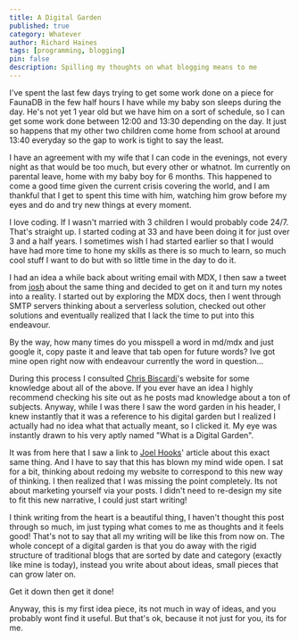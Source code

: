 ```yaml
---
title: A Digital Garden
published: true
category: Whatever
author: Richard Haines
tags: [programming, blogging]
pin: false
description: Spilling my thoughts on what blogging means to me
---
```


I've spent the last few days trying to get some work done on a piece for FaunaDB
in the few half hours I have while my baby son sleeps during the day. He's not
yet 1 year old but we have him on a sort of schedule, so I can get some work
done between 12:00 and 13:30 depending on the day. It just so happens that my
other two children come home from school at around 13:40 everyday so the gap to
work is tight to say the least.

I have an agreement with my wife that I can code in the evenings, not every
night as that would be too much, but every other or whatnot. Im currently on
parental leave, home with my baby boy for 6 months. This happened to come a good
time given the current crisis covering the world, and I am thankful that I get
to spent this time with him, watching him grow before my eyes and do and try new
things at every moment.

I love coding. If I wasn't married with 3 children I would probably code 24/7.
That's straight up. I started coding at 33 and have been doing it for just over
3 and a half years. I sometimes wish I had started earlier so that I would have
had more time to hone my skills as there is so much to learn, so much cool stuff
I want to do but with so little time in the day to do it.

I had an idea a while back about writing email with MDX, I then saw a tweet from
[josh] about the same thing and decided to get on it and turn my notes into a
reality. I started out by exploring the MDX docs, then I went through SMTP
servers thinking about a serverless solution, checked out other solutions and
eventually realized that I lack the time to put into this endeavour.

By the way, how many times do you misspell a word in md/mdx and just google
it, copy paste it and leave that tab open for future words? Ive got mine open
right now with endeavour currently the word in question...

During this process I consulted [Chris Biscardi]'s website for some knowledge
about all of the above. If you ever have an idea I highly recommend checking his
site out as he posts mad knowledge about a ton of subjects. Anyway, while I was
there I saw the word garden in his header, I knew instantly that it was a
reference to his digital garden but I realized I actually had no idea what that
actually meant, so I clicked it. My eye was instantly drawn to his very aptly
named "What is a Digital Garden".

It was from here that I saw a link to [Joel Hooks]' article about this exact
same thing. And I have to say that this has blown my mind wide open. I sat for a
bit, thinking about redoing my website to correspond to this new way of
thinking. I then realized that I was missing the point completely. Its not about
marketing yourself via your posts. I didn't need to re-design my site to fit
this new narrative, I could just start writing!

I think writing from the heart is a beautiful thing, I haven't thought this post
through so much, im just typing what comes to me as thoughts and it feels good!
That's not to say that all my writing will be like this from now on. The whole
concept of a digital garden is that you do away with the rigid structure of
traditional blogs that are sorted by date and category (exactly like mine is
today), instead you write about about ideas, small pieces that can grow later
on.

Get it down then get it done!

Anyway, this is my first idea piece, its not much in way of ideas, and you
probably wont find it useful. But that's ok, because it not just for you, its
for me.

<!-- Links -->

[josh]: https://twitter.com/JoshWComeau
[chris biscardi]: https://www.christopherbiscardi.com/
[joel hooks]: https://joelhooks.com/digital-garden
